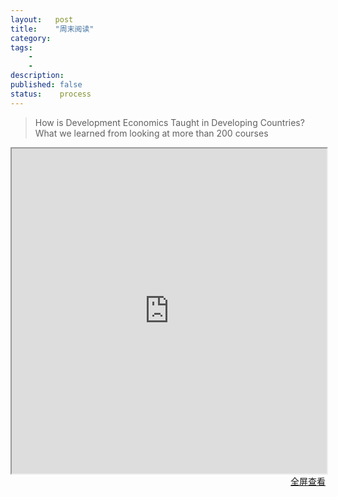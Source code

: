 ```yaml
---
layout:   post
title:    "周末阅读"
category:  
tags:     
    -  
    -   
description: 
published: false
status:    process
---
```


> How is Development Economics Taught in Developing Countries? What we learned from looking at more than 200 courses
 
<iframe src="http://blogs.worldbank.org/impactevaluations/how-development-economics-taught-developing-countries-what-we-learned-looking-more-200-courses" style="width:100%; height:520px;">
</iframe>

<p style="margin-top: 0px; text-align:right;">
<a target="_blank" 
href="http://blogs.worldbank.org/impactevaluations/how-development-economics-taught-developing-countries-what-we-learned-looking-more-200-courses">
  全屏查看
</a>
</p>



